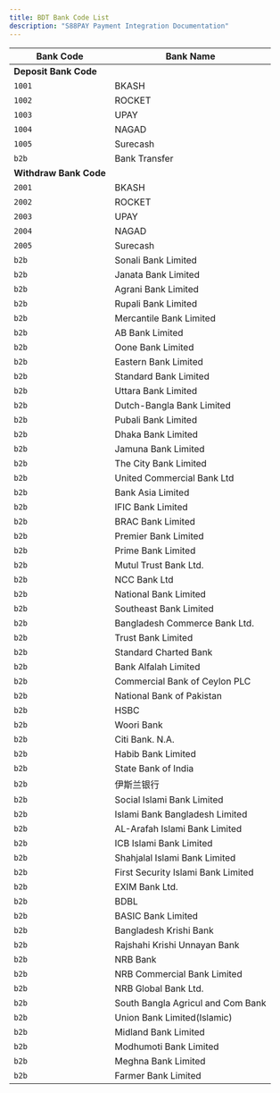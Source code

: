 ```yaml
---
title: BDT Bank Code List
description: "S88PAY Payment Integration Documentation"
---
```


| Bank Code              | Bank Name                          |
| ---------------------- | ---------------------------------- |
| **Deposit Bank Code**  |
| `1001`                 | BKASH                              |
| `1002`                 | ROCKET                             |
| `1003`                 | UPAY                               |
| `1004`                 | NAGAD                              |
| `1005`                 | Surecash                           |
| `b2b`                  | Bank Transfer                      |
| **Withdraw Bank Code** |
| `2001`                 | BKASH                              |
| `2002`                 | ROCKET                             |
| `2003`                 | UPAY                               |
| `2004`                 | NAGAD                              |
| `2005`                 | Surecash                           |
| `b2b`                  | Sonali Bank Limited                |
| `b2b`                  | Janata Bank Limited                |
| `b2b`                  | Agrani Bank Limited                |
| `b2b`                  | Rupali Bank Limited                |
| `b2b`                  | Mercantile Bank Limited            |
| `b2b`                  | AB Bank Limited                    |
| `b2b`                  | Oone Bank Limited                  |
| `b2b`                  | Eastern Bank Limited               |
| `b2b`                  | Standard Bank Limited              |
| `b2b`                  | Uttara Bank Limited                |
| `b2b`                  | Dutch-Bangla Bank Limited          |
| `b2b`                  | Pubali Bank Limited                |
| `b2b`                  | Dhaka Bank Limited                 |
| `b2b`                  | Jamuna Bank Limited                |
| `b2b`                  | The City Bank Limited              |
| `b2b`                  | United Commercial Bank Ltd         |
| `b2b`                  | Bank Asia Limited                  |
| `b2b`                  | IFIC Bank Limited                  |
| `b2b`                  | BRAC Bank Limited                  |
| `b2b`                  | Premier Bank Limited               |
| `b2b`                  | Prime Bank Limited                 |
| `b2b`                  | Mutul Trust Bank Ltd.              |
| `b2b`                  | NCC Bank Ltd                       |
| `b2b`                  | National Bank Limited              |
| `b2b`                  | Southeast Bank Limited             |
| `b2b`                  | Bangladesh Commerce Bank Ltd.      |
| `b2b`                  | Trust Bank Limited                 |
| `b2b`                  | Standard Charted Bank              |
| `b2b`                  | Bank Alfalah Limited               |
| `b2b`                  | Commercial Bank of Ceylon PLC      |
| `b2b`                  | National Bank of Pakistan          |
| `b2b`                  | HSBC                               |
| `b2b`                  | Woori Bank                         |
| `b2b`                  | Citi Bank. N.A.                    |
| `b2b`                  | Habib Bank Limited                 |
| `b2b`                  | State Bank of India                |
| `b2b`                  | 伊斯兰银行                         |
| `b2b`                  | Social Islami Bank Limited         |
| `b2b`                  | Islami Bank Bangladesh Limited     |
| `b2b`                  | AL-Arafah Islami Bank Limited      |
| `b2b`                  | ICB Islami Bank Limited            |
| `b2b`                  | Shahjalal Islami Bank Limited      |
| `b2b`                  | First Security Islami Bank Limited |
| `b2b`                  | EXIM Bank Ltd.                     |
| `b2b`                  | BDBL                               |
| `b2b`                  | BASIC Bank Limited                 |
| `b2b`                  | Bangladesh Krishi Bank             |
| `b2b`                  | Rajshahi Krishi Unnayan Bank       |
| `b2b`                  | NRB Bank                           |
| `b2b`                  | NRB Commercial Bank Limited        |
| `b2b`                  | NRB Global Bank Ltd.               |
| `b2b`                  | South Bangla Agricul and Com Bank  |
| `b2b`                  | Union Bank Limited(Islamic)        |
| `b2b`                  | Midland Bank Limited               |
| `b2b`                  | Modhumoti Bank Limited             |
| `b2b`                  | Meghna Bank Limited                |
| `b2b`                  | Farmer Bank Limited                |
